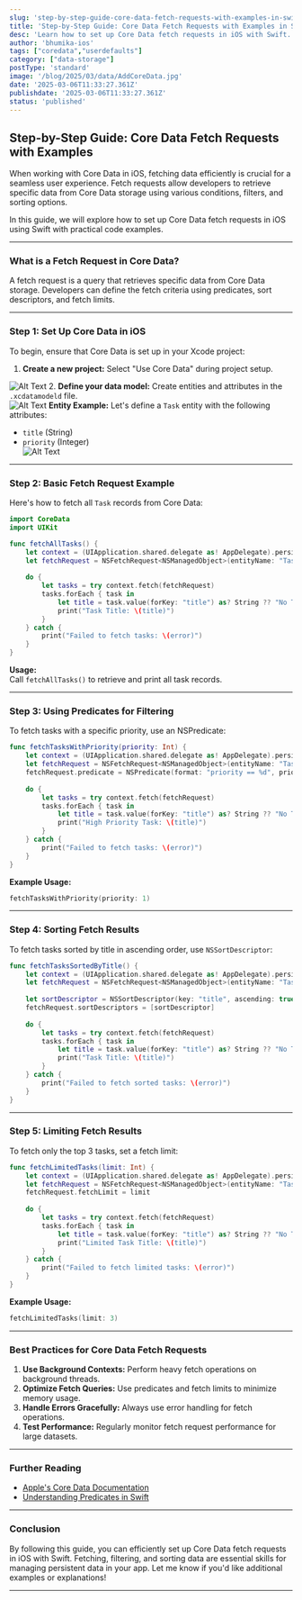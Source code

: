 ```yaml
---
slug: 'step-by-step-guide-core-data-fetch-requests-with-examples-in-swift'
title: 'Step-by-Step Guide: Core Data Fetch Requests with Examples in Swift'
desc: 'Learn how to set up Core Data fetch requests in iOS with Swift. This comprehensive guide includes practical examples to retrieve and manage data efficiently.'
author: 'bhumika-ios'
tags: ["coredata","userdefaults"]
category: ["data-storage"]
postType: 'standard'
image: '/blog/2025/03/data/AddCoreData.jpg'
date: '2025-03-06T11:33:27.361Z'
publishdate: '2025-03-06T11:33:27.361Z'
status: 'published'
---
```



## **Step-by-Step Guide: Core Data Fetch Requests with Examples**  

When working with Core Data in iOS, fetching data efficiently is crucial for a seamless user experience. Fetch requests allow developers to retrieve specific data from Core Data storage using various conditions, filters, and sorting options.  

In this guide, we will explore how to set up Core Data fetch requests in iOS using Swift with practical code examples.  

---

### **What is a Fetch Request in Core Data?**  
A fetch request is a query that retrieves specific data from Core Data storage. Developers can define the fetch criteria using predicates, sort descriptors, and fetch limits.  

---

### **Step 1: Set Up Core Data in iOS**  

To begin, ensure that Core Data is set up in your Xcode project:  

1. **Create a new project:** Select "Use Core Data" during project setup.  

![Alt Text](/blog/2025/03/data/AddCoreData.jpg)
2. **Define your data model:** Create entities and attributes in the `.xcdatamodeld` file.  
![Alt Text](/blog/2025/03/data/Task_Entity.jpg)
**Entity Example:** Let's define a `Task` entity with the following attributes:  
- `title` (String)  
- `priority` (Integer)  
![Alt Text](/blog/2025/03/data/Task_Attribute.jpg)

---

### **Step 2: Basic Fetch Request Example**  

Here's how to fetch all `Task` records from Core Data:  

```swift
import CoreData
import UIKit

func fetchAllTasks() {
    let context = (UIApplication.shared.delegate as! AppDelegate).persistentContainer.viewContext
    let fetchRequest = NSFetchRequest<NSManagedObject>(entityName: "Task")
    
    do {
        let tasks = try context.fetch(fetchRequest)
        tasks.forEach { task in
            let title = task.value(forKey: "title") as? String ?? "No Title"
            print("Task Title: \(title)")
        }
    } catch {
        print("Failed to fetch tasks: \(error)")
    }
}
```

**Usage:**  
Call `fetchAllTasks()` to retrieve and print all task records.  

---

### **Step 3: Using Predicates for Filtering**  

To fetch tasks with a specific priority, use an NSPredicate:  

```swift
func fetchTasksWithPriority(priority: Int) {
    let context = (UIApplication.shared.delegate as! AppDelegate).persistentContainer.viewContext
    let fetchRequest = NSFetchRequest<NSManagedObject>(entityName: "Task")
    fetchRequest.predicate = NSPredicate(format: "priority == %d", priority)
    
    do {
        let tasks = try context.fetch(fetchRequest)
        tasks.forEach { task in
            let title = task.value(forKey: "title") as? String ?? "No Title"
            print("High Priority Task: \(title)")
        }
    } catch {
        print("Failed to fetch tasks: \(error)")
    }
}
```

**Example Usage:**  
```swift
fetchTasksWithPriority(priority: 1)
```

---

### **Step 4: Sorting Fetch Results**  

To fetch tasks sorted by title in ascending order, use `NSSortDescriptor`:  

```swift
func fetchTasksSortedByTitle() {
    let context = (UIApplication.shared.delegate as! AppDelegate).persistentContainer.viewContext
    let fetchRequest = NSFetchRequest<NSManagedObject>(entityName: "Task")
    
    let sortDescriptor = NSSortDescriptor(key: "title", ascending: true)
    fetchRequest.sortDescriptors = [sortDescriptor]
    
    do {
        let tasks = try context.fetch(fetchRequest)
        tasks.forEach { task in
            let title = task.value(forKey: "title") as? String ?? "No Title"
            print("Task Title: \(title)")
        }
    } catch {
        print("Failed to fetch sorted tasks: \(error)")
    }
}
```

---

### **Step 5: Limiting Fetch Results**  

To fetch only the top 3 tasks, set a fetch limit:  

```swift
func fetchLimitedTasks(limit: Int) {
    let context = (UIApplication.shared.delegate as! AppDelegate).persistentContainer.viewContext
    let fetchRequest = NSFetchRequest<NSManagedObject>(entityName: "Task")
    fetchRequest.fetchLimit = limit
    
    do {
        let tasks = try context.fetch(fetchRequest)
        tasks.forEach { task in
            let title = task.value(forKey: "title") as? String ?? "No Title"
            print("Limited Task Title: \(title)")
        }
    } catch {
        print("Failed to fetch limited tasks: \(error)")
    }
}
```

**Example Usage:**  
```swift
fetchLimitedTasks(limit: 3)
```

---

### **Best Practices for Core Data Fetch Requests**  

1. **Use Background Contexts:** Perform heavy fetch operations on background threads.  
2. **Optimize Fetch Queries:** Use predicates and fetch limits to minimize memory usage.  
3. **Handle Errors Gracefully:** Always use error handling for fetch operations.  
4. **Test Performance:** Regularly monitor fetch request performance for large datasets.  

---

### **Further Reading**  

- [Apple's Core Data Documentation](https://developer.apple.com/documentation/coredata)  
- [Understanding Predicates in Swift](https://developer.apple.com/documentation/foundation/nspredicate)  

---

### **Conclusion**  
By following this guide, you can efficiently set up Core Data fetch requests in iOS with Swift. Fetching, filtering, and sorting data are essential skills for managing persistent data in your app. Let me know if you'd like additional examples or explanations!

---